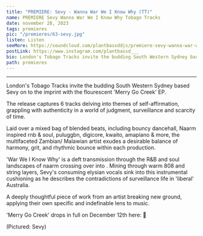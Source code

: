 ---
title: "PREMIERE: Sevy - Wanna War We I Know Why (TT)"
name: PREMIERE Sevy Wanna War We I Know Why Tobago Tracks
date: november 28, 2023
tags: premieres
pic: "/premieres/63-sevy.jpg"
listen: Listen
seeMore: https://soundcloud.com/plantbassddjs/premiere-sevy-wanna-war-we-i-know-why-tt
postLink: https://www.instagram.com/plantbassd___
bio: London's Tobago Tracks invite the budding South Western Sydney based Sevy on to the imprint with the flourescent 'Merry Go Creek' EP.
path: premieres
---

<SoundCloud
  url="https://soundcloud.com/plantbassddjs/premiere-sevy-wanna-war-we-i-know-why-tt"
  name="Wanna War We I Know Why"
/>

<hr />

London's Tobago Tracks invite the budding South Western Sydney based Sevy on to the imprint with the flourescent 'Merry Go Creek' EP.

The release captures 6 tracks delving into themes of self-affirmation, grappling with authenticity in a world of judgment, surveillance and scarcity of time.

Laid over a mixed bag of blended beats, including bouncy dancehall, Naarm inspired rnb & soul, puluggbn, digicore, kwaito, amapiano & more, the multifaceted Zambian/ Malawian artist exudes a desirable balance of harmony, grit, and rhythmic bounce within each production.

'War We I Know Why' is a deft transmission through the R&B and soul landscapes of naarm crossing over into <HoverLink url="https://en.wikipedia.org/wiki/Plugg_music" name="pluggnb" external />. Mining through warm 808 and string layers, Sevy's consuming elysian vocals sink into this instrumental cushioning as he describes the contradictions of surveillance life in 'liberal' Australia.

A deeply thoughtful piece of work from an artist breaking new ground, applying their own specific and indefinable lens to music.

'Merry Go Creek' drops in full on December 12th here: <HoverLink url="tobagotracks.bandcamp.com/album/merry-go-creek" external /> 🌱

<Picture src="/premieres/63-sevy-cover.jpg" alt="Picture of Sevy" size={1200} />
<p className="smallText">(Pictured: Sevy)</p>
